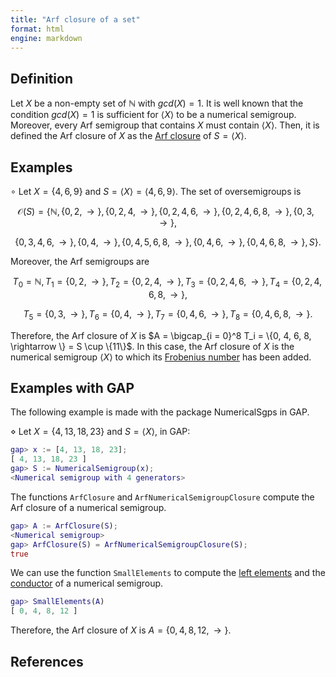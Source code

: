 ```yaml
---
title: "Arf closure of a set"
format: html
engine: markdown
---
```


<!-- Definición de Num. Sem. -->

## Definition

Let $X$ be a non-empty set of $\mathbb{N}$ with $gcd(X) = 1$. It is well known that the condition $gcd(X) = 1$ is sufficient for $\langle X \rangle$ to be a numerical semigroup. Moreover, every Arf semigroup that contains $X$ must contain $\langle X \rangle$. Then, it is defined the Arf closure of $X$ as the [Arf closure](Arf-closure.qmd) of $S = \langle X \rangle$.

## Examples

$\circ$ Let $X = \{4, 6, 9\}$ and $S = \langle X \rangle = \langle 4, 6, 9 \rangle$. The set of oversemigroups is

$$
\mathcal{O}(S) = \{\mathbb{N}, \{0, 2, \rightarrow \}, \{0, 2, 4, \rightarrow \}, \{0, 2, 4, 6, \rightarrow\}, \{0, 2, 4, 6, 8, \rightarrow \}, \{0, 3, \rightarrow \},
$$

$$
\{0, 3, 4, 6, \rightarrow \}, \{0, 4, \rightarrow \}, \{0, 4, 5, 6, 8, \rightarrow \}, \{0, 4, 6, \rightarrow \}, \{0, 4, 6, 8, \rightarrow \}, S \}.
$$

Moreover, the Arf semigroups are

$$
T_0 = \mathbb{N}, T_1 = \{0, 2, \rightarrow \}, T_2 = \{0, 2, 4, \rightarrow \}, T_3 = \{0, 2, 4, 6, \rightarrow \}, T_4 = \{0, 2, 4, 6, 8, \rightarrow \}, 
$$

$$
T_5 = \{0, 3, \rightarrow \}, T_6 = \{0, 4, \rightarrow \}, T_7 = \{0, 4, 6, \rightarrow \}, T_8 = \{0, 4, 6, 8, \rightarrow \}.
$$

Therefore, the Arf closure of $X$ is $A = \bigcap_{i = 0}^8 T_i = \{0, 4, 6, 8, \rightarrow \} = S \cup \{11\}$. In this case, the Arf closure of $X$ is the numerical semigroup $\langle X \rangle$ to which its [Frobenius number](Frobenius-number.qmd) has been added.

## Examples with GAP

The following example is made with the package NumericalSgps in GAP.

$\diamond$ Let $X = \{4, 13, 18, 23\}$ and $S = \langle X \rangle$, in GAP:

``` gap
gap> x := [4, 13, 18, 23];
[ 4, 13, 18, 23 ]
gap> S := NumericalSemigroup(x);
<Numerical semigroup with 4 generators>
```

The functions `ArfClosure` and `ArfNumericalSemigroupClosure` compute the Arf closure of a numerical semigroup.

``` gap
gap> A := ArfClosure(S);
<Numerical semigroup>
gap> ArfClosure(S) = ArfNumericalSemigroupClosure(S);
true
```

We can use the function `SmallElements` to compute the [left elements](Left-elements.qmd) and the [conductor](Conductor.qmd) of a numerical semigroup.

``` gap
gap> SmallElements(A)
[ 0, 4, 8, 12 ]
```

Therefore, the Arf closure of $X$ is $A = \{0, 4, 8, 12, \rightarrow\}$.

## References
